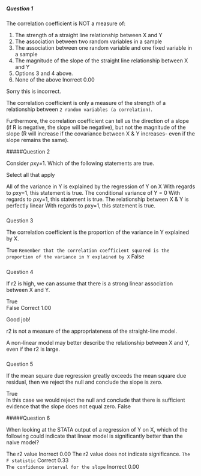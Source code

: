 ##### Question 1
The correlation coefficient is NOT a measure of:

1. The strength of a straight line relationship between X and Y 			
2. The association between two random variables in a sample 			
3. The association between one random variable and one fixed variable in a sample 			
4. The magnitude of the slope of the straight line relationship between X and Y 			
5. Options 3 and 4 above. 			
6. None of the above 	Inorrect 	0.00 	

Sorry this is incorrect.

The correlation coefficient is only a measure of the strength of a relationship between ```2 random variables (a correlation)```.

Furthermore, the correlation coefficient can tell us the direction of a slope (if R is negative, the slope will be negative), but not the magnitude of the slope (R will increase if the covariance between X & Y increases- even if the slope remains the same).

#####Question 2

Consider ρxy=1. Which of the following statements are true.

Select all that apply

All of the variance in Y is explained by the regression of Y on X  	With regards to ρxy=1, this statement is true.
The conditional variance of Y = 0 	With regards to ρxy=1, this statement is true.
The relationship between X & Y is perfectly linear  With regards to ρxy=1, this statement is true.

#####
Question 3

The correlation coefficient is the proportion of the variance in Y explained by X.

True 
```Remember that the correlation coefficient squared is the proportion of the variance in Y explained by X```
False 			

#####
Question 4

If r2 is high, we can assume that there is a strong linear association between X and Y.

True 			
False 	Correct 	1.00 	

Good job!

r2 is not a measure of the appropriateness of the straight-line model.

A non-linear model may better describe the relationship between X and Y, even if the r2 is large. 

#####
Question 5

If the mean square due regression greatly exceeds the mean square due residual, then we reject the null and conclude the slope is zero.

True 	
In this case we would reject the null and conclude that there is sufficient evidence that the slope does not equal zero.
False 		

#####Question 6

When looking at the STATA output of a regression of Y on X, which of the following could indicate that linear model is significantly better than the naive model?

The r2 value 	Inorrect 	0.00 	The r2 value does not indicate significance.
```The F statistic``` 	Correct 	0.33 	
```The confidence interval for the slope``` 	Inorrect 	0.00

